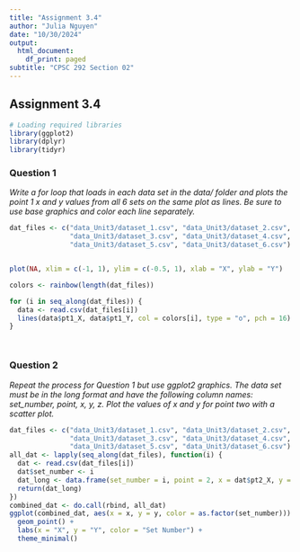 ```yaml
---
title: "Assignment 3.4"
author: "Julia Nguyen"
date: "10/30/2024"
output:
  html_document:
    df_print: paged
subtitle: "CPSC 292 Section 02"
---
```


## Assignment 3.4

```r
# Loading required libraries
library(ggplot2)
library(dplyr)
library(tidyr)
```

### Question 1

*Write a for loop that loads in each data set in the data/ folder and plots the point 1 x and y values from all 6 sets on the same plot as lines. Be sure to use base graphics and color each line separately.*

```r

dat_files <- c("data_Unit3/dataset_1.csv", "data_Unit3/dataset_2.csv", 
               "data_Unit3/dataset_3.csv", "data_Unit3/dataset_4.csv", 
               "data_Unit3/dataset_5.csv", "data_Unit3/dataset_6.csv")


plot(NA, xlim = c(-1, 1), ylim = c(-0.5, 1), xlab = "X", ylab = "Y")

colors <- rainbow(length(dat_files))

for (i in seq_along(dat_files)) {
  data <- read.csv(dat_files[i])
  lines(data$pt1_X, data$pt1_Y, col = colors[i], type = "o", pch = 16)
}




```

### Question 2

*Repeat the process for Question 1 but use ggplot2 graphics. The data set must be in the long format and have the following column names: set_number, point, x, y, z. Plot the values of x and y for point two with a scatter plot. *


```r

dat_files <- c("data_Unit3/dataset_1.csv", "data_Unit3/dataset_2.csv", 
               "data_Unit3/dataset_3.csv", "data_Unit3/dataset_4.csv", 
               "data_Unit3/dataset_5.csv", "data_Unit3/dataset_6.csv")
all_dat <- lapply(seq_along(dat_files), function(i) {
  dat <- read.csv(dat_files[i])
  dat$set_number <- i
  dat_long <- data.frame(set_number = i, point = 2, x = dat$pt2_X, y = dat$pt2_Y)
  return(dat_long)
})
combined_dat <- do.call(rbind, all_dat)
ggplot(combined_dat, aes(x = x, y = y, color = as.factor(set_number))) +
  geom_point() +
  labs(x = "X", y = "Y", color = "Set Number") +
  theme_minimal()



```
